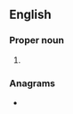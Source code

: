 {{also|theo|Theo|Théo|thẹo|þeo|theo-|théo-}}
==English==

===Proper noun===
{{en-proper noun}}

# {{abbreviation of|en|Theodore}}

===Anagrams===
* {{anagrams|en|a=ehot|etho-|hote}}